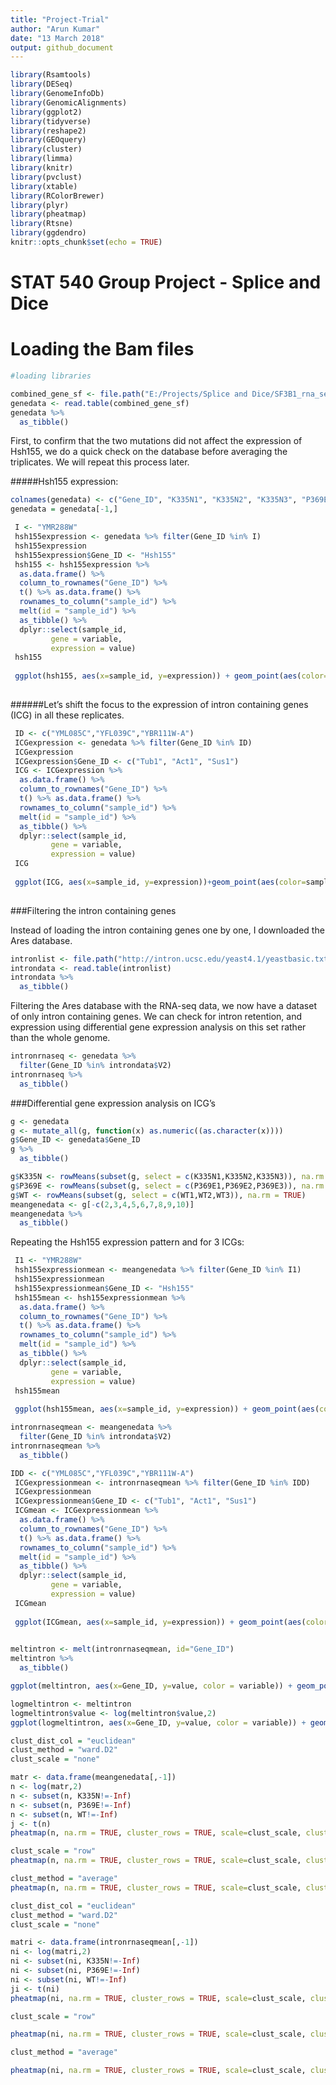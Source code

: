 ```yaml
---
title: "Project-Trial"
author: "Arun Kumar"
date: "13 March 2018"
output: github_document
---
```


```r
library(Rsamtools)
library(DESeq)
library(GenomeInfoDb)
library(GenomicAlignments)
library(ggplot2)
library(tidyverse)
library(reshape2)
library(GEOquery)
library(cluster)
library(limma)
library(knitr)
library(pvclust)
library(xtable)
library(RColorBrewer)
library(plyr)
library(pheatmap)
library(Rtsne)
library(ggdendro)
knitr::opts_chunk$set(echo = TRUE)
```


# STAT 540 Group Project - Splice and Dice

# Loading the Bam files

```r
#loading libraries

combined_gene_sf <- file.path("E:/Projects/Splice and Dice/SF3B1_rna_seq/2017-01-30_yeast/combined.gene.sf.tpm")
genedata <- read.table(combined_gene_sf)
genedata %>%
  as_tibble()
```
 
First, to confirm that the two mutations did not affect the expression of Hsh155, we do a quick check on the database before averaging the triplicates. We will repeat this process later.

#####Hsh155 expression:

```r
colnames(genedata) <- c("Gene_ID", "K335N1", "K335N2", "K335N3", "P369E1", "P369E2", "P369E3", "WT1", "WT2", "WT3")
genedata = genedata[-1,]

 I <- "YMR288W"
 hsh155expression <- genedata %>% filter(Gene_ID %in% I)
 hsh155expression
 hsh155expression$Gene_ID <- "Hsh155"
 hsh155 <- hsh155expression %>%
  as.data.frame() %>% 
  column_to_rownames("Gene_ID") %>%
  t() %>% as.data.frame() %>% 
  rownames_to_column("sample_id") %>% 
  melt(id = "sample_id") %>% 
  as_tibble() %>% 
  dplyr::select(sample_id,
         gene = variable, 
         expression = value)
 hsh155
 
 ggplot(hsh155, aes(x=sample_id, y=expression)) + geom_point(aes(color=sample_id)) + theme(axis.text.x = element_text(angle=90, hjust=1))
 
```


######Let's shift the focus to the expression of intron containing genes (ICG) in all these replicates.

```r

 ID <- c("YML085C","YFL039C","YBR111W-A")
 ICGexpression <- genedata %>% filter(Gene_ID %in% ID)
 ICGexpression
 ICGexpression$Gene_ID <- c("Tub1", "Act1", "Sus1")
 ICG <- ICGexpression %>%
  as.data.frame() %>% 
  column_to_rownames("Gene_ID") %>%
  t() %>% as.data.frame() %>% 
  rownames_to_column("sample_id") %>% 
  melt(id = "sample_id") %>% 
  as_tibble() %>% 
  dplyr::select(sample_id,
         gene = variable, 
         expression = value)
 ICG
 
 ggplot(ICG, aes(x=sample_id, y=expression))+geom_point(aes(color=sample_id)) + theme(axis.text.x = element_text(angle=90, hjust=1)) + facet_wrap(~gene)
 
```

###Filtering the intron containing genes

Instead of loading the intron containing genes one by one, I downloaded the Ares database. 

```r
intronlist <- file.path("http://intron.ucsc.edu/yeast4.1/yeastbasic.txt")
introndata <- read.table(intronlist)
introndata %>%
  as_tibble()
```

Filtering the Ares database with the RNA-seq data, we now have a dataset of only intron containing genes. We can check for intron retention, and expression using differential gene expression analysis on this set rather than the whole genome. 

```r
intronrnaseq <- genedata %>%
  filter(Gene_ID %in% introndata$V2)
intronrnaseq %>%
  as_tibble()
```

###Differential gene expression analysis on ICG's

```r
g <- genedata
g <- mutate_all(g, function(x) as.numeric((as.character(x))))
g$Gene_ID <- genedata$Gene_ID
g %>%
  as_tibble()

g$K335N <- rowMeans(subset(g, select = c(K335N1,K335N2,K335N3)), na.rm = TRUE)
g$P369E <- rowMeans(subset(g, select = c(P369E1,P369E2,P369E3)), na.rm = TRUE)
g$WT <- rowMeans(subset(g, select = c(WT1,WT2,WT3)), na.rm = TRUE)
meangenedata <- g[-c(2,3,4,5,6,7,8,9,10)]
meangenedata %>%
  as_tibble()
```

Repeating the Hsh155 expression pattern and for 3 ICGs:
```r
 I1 <- "YMR288W"
 hsh155expressionmean <- meangenedata %>% filter(Gene_ID %in% I1)
 hsh155expressionmean
 hsh155expressionmean$Gene_ID <- "Hsh155"
 hsh155mean <- hsh155expressionmean %>%
  as.data.frame() %>% 
  column_to_rownames("Gene_ID") %>%
  t() %>% as.data.frame() %>% 
  rownames_to_column("sample_id") %>% 
  melt(id = "sample_id") %>% 
  as_tibble() %>% 
  dplyr::select(sample_id,
         gene = variable, 
         expression = value)
 hsh155mean
 
 ggplot(hsh155mean, aes(x=sample_id, y=expression)) + geom_point(aes(color=sample_id)) + theme(axis.text.x = element_text(angle=90, hjust=1)) 
```

```r

intronrnaseqmean <- meangenedata %>%
  filter(Gene_ID %in% introndata$V2)
intronrnaseqmean %>%
  as_tibble()
```
```r
IDD <- c("YML085C","YFL039C","YBR111W-A")
 ICGexpressionmean <- intronrnaseqmean %>% filter(Gene_ID %in% IDD)
 ICGexpressionmean
 ICGexpressionmean$Gene_ID <- c("Tub1", "Act1", "Sus1")
 ICGmean <- ICGexpressionmean %>%
  as.data.frame() %>% 
  column_to_rownames("Gene_ID") %>%
  t() %>% as.data.frame() %>% 
  rownames_to_column("sample_id") %>% 
  melt(id = "sample_id") %>% 
  as_tibble() %>% 
  dplyr::select(sample_id,
         gene = variable, 
         expression = value)
 ICGmean
 
 ggplot(ICGmean, aes(x=sample_id, y=expression)) + geom_point(aes(color=sample_id)) + theme(axis.text.x = element_text(angle=90, hjust=1)) + facet_wrap(~gene)
 
```



```r
meltintron <- melt(intronrnaseqmean, id="Gene_ID")
meltintron %>%
  as_tibble()

ggplot(meltintron, aes(x=Gene_ID, y=value, color = variable)) + geom_point() + theme(axis.text.x = element_text(angle = 90, hjust = 1))
```

```r
logmeltintron <- meltintron
logmeltintron$value <- log(meltintron$value,2)
ggplot(logmeltintron, aes(x=Gene_ID, y=value, color = variable)) + geom_point()
```

```r
clust_dist_col = "euclidean"
clust_method = "ward.D2"
clust_scale = "none"  

matr <- data.frame(meangenedata[,-1])
n <- log(matr,2)
n <- subset(n, K335N!=-Inf)
n <- subset(n, P369E!=-Inf)
n <- subset(n, WT!=-Inf)
j <- t(n)
pheatmap(n, na.rm = TRUE, cluster_rows = TRUE, scale=clust_scale, clustering_method = clust_method, clustering_distance_cols = clust_dist_col, show_colnames = T, show_rownames = FALSE, main ="clustering heatmap")

clust_scale = "row"
pheatmap(n, na.rm = TRUE, cluster_rows = TRUE, scale=clust_scale, clustering_method = clust_method, clustering_distance_cols = clust_dist_col, show_colnames = T, show_rownames = FALSE, main ="clustering heatmap")

clust_method = "average"
pheatmap(n, na.rm = TRUE, cluster_rows = TRUE, scale=clust_scale, clustering_method = clust_method, clustering_distance_cols = clust_dist_col, show_colnames = T, show_rownames = FALSE, main ="clustering heatmap")
```

```r
clust_dist_col = "euclidean"
clust_method = "ward.D2"
clust_scale = "none"  

matri <- data.frame(intronrnaseqmean[,-1])
ni <- log(matri,2)
ni <- subset(ni, K335N!=-Inf)
ni <- subset(ni, P369E!=-Inf)
ni <- subset(ni, WT!=-Inf)
ji <- t(ni)
pheatmap(ni, na.rm = TRUE, cluster_rows = TRUE, scale=clust_scale, clustering_method = clust_method, clustering_distance_cols = clust_dist_col, show_colnames = T, show_rownames = FALSE, main ="clustering heatmap")

clust_scale = "row"

pheatmap(ni, na.rm = TRUE, cluster_rows = TRUE, scale=clust_scale, clustering_method = clust_method, clustering_distance_cols = clust_dist_col, show_colnames = T, show_rownames = FALSE, main ="clustering heatmap")

clust_method = "average"

pheatmap(ni, na.rm = TRUE, cluster_rows = TRUE, scale=clust_scale, clustering_method = clust_method, clustering_distance_cols = clust_dist_col, show_colnames = T, show_rownames = FALSE, main ="clustering heatmap")

```